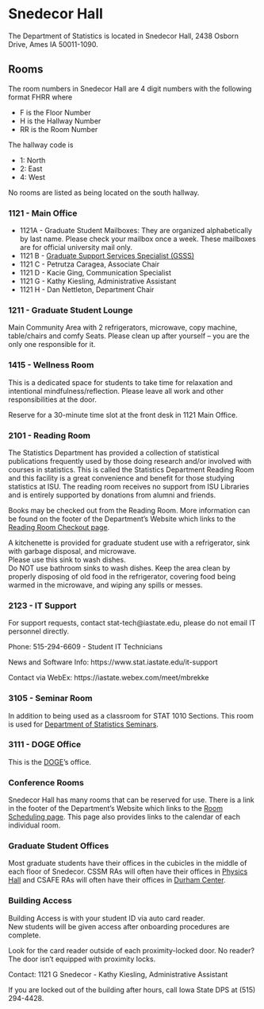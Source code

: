 # Snedecor Hall

The Department of Statistics is located in Snedecor Hall, 2438 Osborn Drive, 
Ames IA  50011-1090. 



## Rooms

The room numbers in Snedecor Hall are 4 digit numbers with the following format
FHRR where

- F is the Floor Number
- H is the Hallway Number 
- RR is the Room Number

The hallway code is 

- 1: North
- 2: East
- 4: West

No rooms are listed as being located on the south hallway. 

### 1121 - Main Office

- 1121A - Graduate Student Mailboxes: They are organized alphabetically by last name. Please check your mailbox once a week.  These mailboxes are for official university mail only. 
- 1121 B - [Graduate Support Services Specialist (GSSS)](../people#graduate-student-services-specialist-gsss)
- 1121 C - Petrutza Caragea, Associate Chair 
- 1121 D - Kacie Ging, Communication Specialist 
- 1121 G - Kathy Kiesling, Administrative Assistant 
- 1121 H - Dan Nettleton, Department Chair 

### 1211 - Graduate Student Lounge

Main Community Area with 2 refrigerators, microwave, copy machine, 
table/chairs and comfy Seats. 
Please clean up after yourself – you are the only one responsible for it.  

### 1415 - Wellness Room

This is a dedicated space for students to take time for relaxation and 
intentional mindfulness/reflection.
Please leave all work and other responsibilities at the door. 

Reserve for a 30-minute time slot at the front desk in 1121 Main Office. 

### 2101 - Reading Room

The Statistics Department has provided a collection of statistical publications 
frequently used by those doing research and/or involved with courses in statistics. 
This is called the Statistics Department Reading Room and this facility is a 
great convenience and benefit for those studying statistics at ISU. 
The reading room receives no support from ISU Libraries and is entirely 
supported by donations from alumni and friends. 

Books may be checked out from the Reading Room. 
More information can be found on the footer of the Department's Website
which links to the 
[Reading Room Checkout page](https://www.stat.iastate.edu/reading-room-checkout). 

A kitchenette is provided for graduate student use with a refrigerator, 
sink with garbage disposal, and microwave.  
Please use this sink to wash dishes.  
Do NOT use bathroom sinks to wash dishes.
Keep the area clean by
properly disposing of old food in the refrigerator, 
covering food being warmed in the microwave, 
and wiping any spills or messes.  


### 2123 - IT Support

For support requests, contact stat-tech@iastate.edu, 
please do not email IT personnel directly.  

Phone: 515-294-6609 - Student IT Technicians

News and Software Info: https://www.stat.iastate.edu/it-support 

Contact via WebEx: https://iastate.webex.com/meet/mbrekke 

### 3105 - Seminar Room

In addition to being used as a classroom for STAT 1010 Sections. 
This room is used for 
[Department of Statistics Seminars]().

### 3111 - DOGE Office

This is the [DOGE](../people#director-of-graduate-education-doge)'s office.


### Conference Rooms

Snedecor Hall has many rooms that can be reserved for use. 
There is a link in the footer of the Department's Website which links to the
[Room Scheduling page](https://www.stat.iastate.edu/room-scheduling).
This page also provides links to the calendar of each individual room.

### Graduate Student Offices

Most graduate students have their offices in the cubicles in the middle of 
each floor of Snedecor. 
CSSM RAs will often have their offices in 
[Physics Hall](https://www.fpm.iastate.edu/maps/buildings/building.asp?id=104)
and CSAFE RAs will often have their offices in 
[Durham Center](https://www.fpm.iastate.edu/maps/buildings/building.asp?id=32).

### Building Access 

Building Access is with your student ID via auto card reader.  
New students will be given access after onboarding procedures are complete. 

Look for the card reader outside of each proximity-locked door. 
No reader? The door isn’t equipped with proximity locks. 

Contact: 1121 G Snedecor - Kathy Kiesling, Administrative Assistant 

If you are locked out of the building after hours,
call Iowa State DPS at (515) 294-4428.
